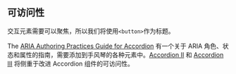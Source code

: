 ## 可访问性

交互元素需要可以聚焦，所以我们将使用`<button>`作为标题。

The [ARIA Authoring Practices Guide for Accordion](https://www.w3.org/WAI/ARIA/apg/patterns/accordion) 有一个关于 ARIA 角色、状态和属性的指南，需要添加到手风琴的各种元素中。[Accordion II](/questions/user-interface/accordion-ii) 和 [Accordion III](/questions/user-interface/accordion-iii) 将侧重于改进 Accordion 组件的可访问性。
